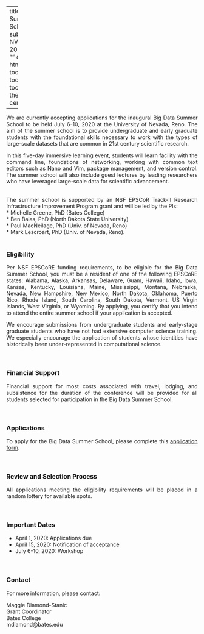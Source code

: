 <script>
   $(document).ready(function() {
     $head = $('#header');
     $head.prepend('<img src="C:\Users\Maggie\Desktop\VEDWebsite\VED\Logo.jpg" style=\"float: right;width: 200px;\"/>')
   });
</script>

---
title: "Big Data Summer School"
subtitle: "Reno, NV  July 6-10, 2020"
author: ""
output: 
  html_document:
      toc: true
      toc_depth: 3
      toc_float: true
      theme: cerulean

---

<div style="text-align: justify">
We are currently accepting applications for the inaugural Big Data Summer School to be held  July 6-10, 2020 at the University of Nevada, Reno. The aim of the summer school is to provide undergraduate and early graduate students with the foundational skills necessary to work with the types of large-scale datasets that are common in 21st century scientific research. 

In this five-day immersive learning event, students will learn facility with the command line, foundations of networking, working with common text editors such as Nano and Vim, package management, and version control. The summer school will also include guest lectures by leading researchers who have leveraged large-scale data for scientific advancement.  
\

The summer school is supported by an NSF EPSCoR Track-II Research Infrastructure Improvement Program grant and will be led by the PIs:   
* Michelle Greene, PhD (Bates College)  
* Ben Balas, PhD (North Dakota State University)  
* Paul MacNeilage, PhD (Univ. of Nevada, Reno)  
* Mark Lescroart, PhD (Univ. of Nevada, Reno). 
\
\

### Eligibility  
Per NSF EPSCoRE funding requirements, to be eligible for the Big Data Summer School, you must be a resident of one of the following EPSCoRE states: Alabama, Alaska, Arkansas, Delaware, Guam, Hawaii, Idaho, Iowa, Kansas, Kentucky, Louisiana, Maine, Mississippi, Montana, Nebraska, Nevada, New Hampshire, New Mexico, North Dakota, Oklahoma, Puerto Rico, Rhode Island, South Carolina, South Dakota, Vermont, US Virgin Islands, West Virginia, or Wyoming. By applying, you certify that you intend to attend the entire summer school if your application is accepted.

We encourage submissions from undergraduate students and early-stage graduate students who have not had extensive computer science training. We especially encourage the application of students whose identities have historically been under-represented in computational science.  
\
\

### Financial Support  
Financial support for most costs associated with travel, lodging, and subsistence for the duration of the conference will be provided for all students selected for participation in the Big Data Summer School.  
\
\

### Applications  
To apply for the Big Data Summer School, please complete this [application form](https://docs.google.com/forms/d/e/1FAIpQLSdBWa9--esGaGVGH20jkqpWrzqiYLBGxz44TLAEvhZLLmHYSw/viewform?usp=sf_link).  
\
\

### Review and Selection Process  
All applications meeting the eligibility requirements will be placed in a random lottery for available spots.  
\
\

### Important Dates  
* April 1, 2020: Applications due  
* April 15, 2020: Notification of acceptance  
* July 6-10, 2020: Workshop  
\
\

### Contact  
For more information, please contact:

Maggie Diamond-Stanic  
Grant Coordinator  
Bates College  
mdiamond@bates.edu
</div>

